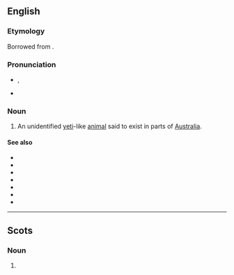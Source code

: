 ==English==
{{wikipedia|Yowie (cryptid)}}

===Etymology===
Borrowed from {{bor|en|kld|yuwi|t=dream spirit|notext=1}}.

===Pronunciation===
* {{enPR|you'wi}}, {{IPA|/ˈjaʊwi/|lang=en}}
* {{rhymes|aʊi|lang=en}}

===Noun===
{{en-noun|yowies}}

# {{lb|en|Australia|cryptozoology}} An unidentified [[yeti]]-like [[animal]] said to exist in parts of [[Australia]].

====See also====
* {{l|en|abominable snowman}}
* {{l|en|Bigfoot}}
* {{l|en|bunyip}}
* {{l|en|Menk}}
* {{l|en|min min lights}}
* {{l|en|sasquatch}}
* {{l|en|yeti}}

----

==Scots==

===Noun===
{{sco-noun}}

# {{diminutive of|yowe||ewe|lang=sco}}
